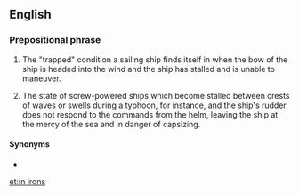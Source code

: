 ==English==

===Prepositional phrase===
{{en-PP}}

# {{lb|en|nautical}} The "trapped" condition a sailing ship finds itself in when the bow of the ship is headed into the wind and the ship has stalled and is unable to maneuver.
# The state of screw-powered ships which become stalled between crests of waves or swells during a typhoon, for instance, and the ship's rudder does not respond to the commands from the helm, leaving the ship at the mercy of the sea and in danger of capsizing.

====Synonyms====
* {{l|en|cold iron}} <!--can this really be same part of speech??-->

[[et:in irons]]